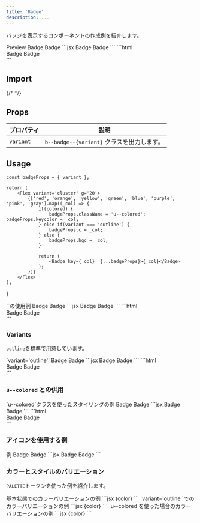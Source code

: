 ```yaml
---
title: 'Badge'
description: ...
---
```


バッジを表示するコンポーネントの作成例を紹介します。


<Preview>
	<PreviewTitle>Preview</PreviewTitle>
	<PreviewArea p='30'>
		<Flex g='20'>
			<Badge>Badge</Badge>
			<Badge variant='outline'>Badge</Badge>
		</Flex>
	</PreviewArea>
	<PreviewCode slot='tab' label='JSX'>
		```jsx
		<Flex g='20'>
			<Badge>Badge</Badge>
			<Badge variant='outline'>Badge</Badge>
		</Flex>
		```
	</PreviewCode>
	<PreviewCode slot='tab' label='HTML'>
		```html
		<div class="l--flex -g:20">
			<span class="b--badge -d:if -fz:s -px:20 -bdrs:1">Badge</span>
			<span class="b--badge b--badge--outline -d:if -fz:s -px:20 -bdrs:1">Badge</span>
		</div>
		```
	</PreviewCode>
</Preview>


## Import
<ImportSource name='Badge' css='css' react astro />
{/* <ImportSource css='Badge/style.scss' react='Badge/index.jsx' astro='Badge/index.astro' /> */}

## Props

| プロパティ | 説明 |
|---|---|
|`variant`| `b--badge--{variant}` クラスを出力します。|



## Usage

	const badgeProps = { variant };

	return (
		<Flex variant='cluster' g='20'>
			{['red', 'orange', 'yellow', 'green', 'blue', 'purple', 'pink', 'gray'].map((_col) => {
				if(colored) {
					badgeProps.className = 'u--colored'; badgeProps.keycolor = _col;
				} else if(variant === 'outline') {
					badgeProps.c = _col;
				} else {
					badgeProps.bgc = _col;
				}

				return (
					<Badge key={_col}  {...badgeProps}>{_col}</Badge>
				);
			})}
		</Flex>
	);
}


<Preview>
	<PreviewTitle>`<Badge>`の使用例</PreviewTitle>
	<PreviewArea p='30'>
		<Flex variant='cluster' g='20'>
			<Badge bgc='main'>Badge</Badge>
			<Badge bgc='#549005' fz='s' bdrs='99'>Badge</Badge>
		</Flex>
	</PreviewArea>
	<PreviewCode slot='tab' label='JSX'>
		```jsx
		<Flex variant='cluster' g='20'>
			<Badge bgc='main' fz='s'>Badge</Badge>
			<Badge bgc='#549005' fz='s' bdrs='99'>Badge</Badge>
		</Flex>
		```
	</PreviewCode>
	<PreviewCode slot='tab' label='HTML'>
		```html
		<div class="l--flex l--flex--cluster -g:20">
			<span class="b--badge -d:if -bdrs:1 -px:20 -bgc:main">Badge</span>
			<span class="b--badge -d:if -bdrs:99 -px:20 -fz:s -bgc:" style="--bgc:#549005;">Badge</span>
		</div>
		```
	</PreviewCode>
</Preview>


### Variants

`outline`を標準で用意しています。

<Preview>
	<PreviewTitle>`variant='outline'`</PreviewTitle>
	<PreviewArea p='30'>
		<Flex variant='cluster' g='20'>
			<Badge variant='outline' c='main'>Badge</Badge>
			<Badge variant='outline' c='#549005' bdrs='99'>Badge</Badge>
		</Flex>
	</PreviewArea>
	<PreviewCode slot='tab' label='JSX'>
		```jsx
		<Flex variant='cluster' g='20'>
			<Badge variant='outline' c='main'>Badge</Badge>
			<Badge variant='outline' c='#549005' bdrs='99'>Badge</Badge>
		</Flex>
		```
	</PreviewCode>
	<PreviewCode slot='tab' label='HTML'>
		```html
		<div class="l--flex l--flex--cluster -g:20">
			<span class="b--badge b--badge--outline -bdrs:1 -px:20 -c:main">Badge</span>
			<span class="b--badge b--badge--outline -bdrs:99 -px:20 -c:" style="--c:#549005;">Badge</span>
		</div>
		```
	</PreviewCode>
</Preview>

### `u--colored` との併用

<Preview>
	<PreviewTitle>`u--colored`クラスを使ったスタイリングの例</PreviewTitle>
	<PreviewArea p='30'>
		<Flex variant='cluster' g='20'>
			<Badge className='u--colored' keycolor='main'>Badge</Badge>
			<Badge className='u--colored' keycolor='#549005' bdrs='99'>Badge</Badge>
		</Flex>
	</PreviewArea>
	<PreviewCode slot='tab' label='JSX'>
		```jsx
		<Flex variant='cluster' g='20'>
			<Badge className='u--colored' keycolor='main'>Badge</Badge>
			<Badge className='u--colored' keycolor='#549005' bdrs='99'>Badge</Badge>
		</Flex>
		```
	</PreviewCode>
	<PreviewCode slot='tab' label='HTML'>
		```html
		<div class="l--flex l--flex--cluster -g:20">
			<span class="u--colored b--badge -d:if -bdrs:1 -px:20" style="--keycolor:var(--c--main)">Badge</span>
			<span class="u--colored b--badge -d:if -bdrs:99 -px:20" style="--keycolor:#549005">Badge</span>
		</div>
		```
	</PreviewCode>
</Preview>


### アイコンを使用する例

<Preview>
	<PreviewTitle>例</PreviewTitle>
	<PreviewArea p='20'>
		<Flex g='30' ai='c'>
			<Badge d='if' g='5' ai='c'><Icon icon='star'/>Badge</Badge>
			<Badge variant='outline' d='if' g='5' ai='c'><Icon icon={Book}/>Badge</Badge>
		</Flex>
	</PreviewArea>
	<PreviewCode slot='tab' label='JSX'>
		```jsx
		<Flex g='30' ai='c'>
			<Badge d='if' g='5' ai='c'><Icon icon='star'/>Badge</Badge>
			<Badge variant='outline' d='if' g='5' ai='c'><Icon icon={Book}/>Badge</Badge>
		</Flex>
		```
	</PreviewCode>
</Preview>



### カラーとスタイルのバリエーション

`PALETTE`トークンを使った例を紹介します。

<Preview>
	<PreviewTitle>基本状態でのカラーバリエーションの例</PreviewTitle>
	<PreviewArea p='30'>
		<ColorDemos />
	</PreviewArea>
	<PreviewCode slot='tab' label='JSX'>
		```jsx
		<Badge bgc={color}>{color}</Badge>
		```
	</PreviewCode>
</Preview>

<Preview> 
	<PreviewTitle>`variant='outline'`でのカラーバリエーションの例</PreviewTitle>
	<PreviewArea p='30'>
		<ColorDemos variant='outline' />
	</PreviewArea>
	<PreviewCode slot='tab' label='JSX'>
		```jsx
		<Badge variant='outline' c={color}>{color}</Badge>
		```
	</PreviewCode>
</Preview>

<Preview>
	<PreviewTitle>`u--colored`を使った場合のカラーバリエーションの例</PreviewTitle>
	<PreviewArea p='30'>
		<ColorDemos colored />
	</PreviewArea>
	<PreviewCode slot='tab' label='JSX'>
		```jsx
		<Badge className='u--colored' keycolor={color}>{color}</Badge>
		```
	</PreviewCode>
</Preview>



